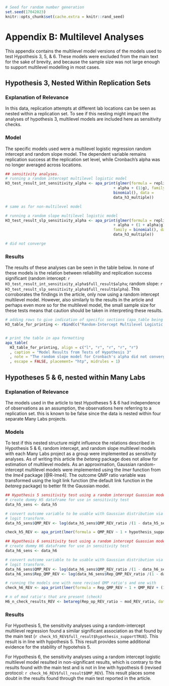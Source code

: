 <!-- Appendix B -->

```r
# Seed for random number generation
set.seed(17042023)
knitr::opts_chunk$set(cache.extra = knitr::rand_seed)
```

# Appendix B: Multilevel Analyses

This appendix contains the multilevel model versions of the models used to test Hypothesis 3, 5, & 6. These models were excluded from the main text for the sake of brevity, and because the sample size was not large enough to support multilevel modelling in most cases.

## Hypothesis 3, Nested Within Replication Sets
### Explanation of Relevance
In this data, replication attempts at different lab locations can be seen as nested within a replication set. To see if this nesting might impact the analyses of hypothesis 3, multilevel models are included here as sensitivity checks.

### Model
The specific models used were a multilevel logistic regression random intercept and random slope model. The dependent variable remains replication success at the replication set level, while Cronbach's alpha was no longer averaged across locations.

```r
## sensitivity analyses.
# running a random intercept multilevel logistic model
H3_test_result_int_sensitivity_alpha <- apa_print(glmer(formula = replication ~ 1 
                                                + alpha + (1|g), family = 
                                                binomial(), data = 
                                                data_h3_multiple))

# same as for non-multilevel model

# running a random slope multilevel logistic model
H3_test_result_slp_sensitivity_alpha <- apa_print(glmer(formula = replication ~ 1 
                                                + alpha + (1 + alpha|g), 
                                                family = binomial(), data =
                                                data_h3_multiple))

# did not converge
```

### Results
The results of these analyses can be seen in the table below. In none of these models is the relation between reliability and replication success significant (random intercept: `r H3_test_result_int_sensitivity_alpha$full_result$alpha`; random slope: `r H3_test_result_slp_sensitivity_alpha$full_result$alpha`). This corroborates the findings in the article, only now using a random intercept multilevel model. However, also similarly to the results in the article and perhaps even more so for the multilevel model, the small sample size for these tests means that caution should be taken in interpreting these results.

```r
# adding rows to give indication of specific sections (apa_table being awkward)
H3_table_for_printing <- rbind(c("Random-Intercept Multilevel Logistic Model", "", "", "", ""), H3_test_result_int_sensitivity_alpha$table)


# print the table in apa formatting
apa_table(
  H3_table_for_printing, align = c("l", "r", "r", "r", "r")
  , caption = "Model Results from Tests of Hypothesis 3"
  , note = "The random slope model for Cronbach's alpha did not converge, thus its results are not shown here."
  , escape = FALSE, placement= "htp", midrules = 1)

```

## Hypotheses 5 & 6, nested within Many Labs
### Explanation of Relevance
The models used in the article to test Hypotheses 5 & 6 had independence of observations as an assumption, the observations here referring to a replication set. this is known to be false since the data is nested within four separate Many Labs projects. 

### Models
To test if this nested structure might influence the relations described in Hypothesis 5 & 6, random intercept, and random slope multilevel models with each Many Labs project as a group were implemented as sensitivity analyses. As of writing this article the *betareg* package does not allow for estimation of multilevel models. As an approximation, Gaussian random-intercept multilevel models were implemented using the *lmer* function from the *lme4* package [@R-lme4]. The outcome QMP ratio variable was transformed using the logit link function (the default link function in the *betareg* package) to better fit the Gaussian model. 

```r
## Hypothesis 5 sensitivity test using a random intercept Guassian model.
# create dummy H5 dataframe for use in sensitivity test
data_h5_sens <- data_h5

# convert outcome variable to be usable with Gaussian distribution via
# logit transform.
data_h5_sens$QMP_REV <- log(data_h5_sens$QMP_REV_ratio /(1 - data_h5_sens$QMP_REV_ratio))

check_h5_REV <- apa_print(lmer(formula = QMP_REV ~ 1 + hypothesis_support + (1|many_labs_version), data = data_h5_sens))

## Hypothesis 6 sensitivity test using a random intercept Guassian model.
# create dummy H6 dataframe for use in sensitivity test
data_h6_sens <- data_h6

# convert outcome variable to be usable with Gaussian distribution via
# logit transform. 
data_h6_sens$QMP_REV <- log(data_h6_sens$QMP_REV_ratio /(1 - data_h6_sens$QMP_REV_ratio))
data_h6_sens$Rep_QMP_REV <- log(data_h6_sens$Rep_QMP_REV_ratio /(1 - data_h6_sens$Rep_QMP_REV_ratio))

# running the models one with none revised QMP ratio's and one with
check_h6_REV <- apa_print(lmer(formula = Rep_QMP_REV ~ 1 + QMP_REV + (1|many_labs_version), data = data_h6_sens))

# n of mod ratio's that are present (check)
H6_n_check_results_REV <- betareg(Rep_op_REV_ratio ~ mod_REV_ratio, data = data_h6)$n

```

### Results
For Hypothesis 5, the sensitivity analyses using a random-intercept multilevel regression found a similar significant association as that found by the main test (`r check_h5_REV$full_result$hypothesis_supportTRUE`). This result is in line with hypothesis 5. This result provides some additional evidence for the stability of hypotehsis 5.

For Hypothesis 6, the sensitivity analyses using a random intercept logistic multilevel model resulted in non-significant results, which is contrary to the results found with the main test and is not in line with hypothesis 6 (revised protocol: `r check_h6_REV$full_result$QMP_REV`). This result places some doubt in the results found through the main test reported in the article.

